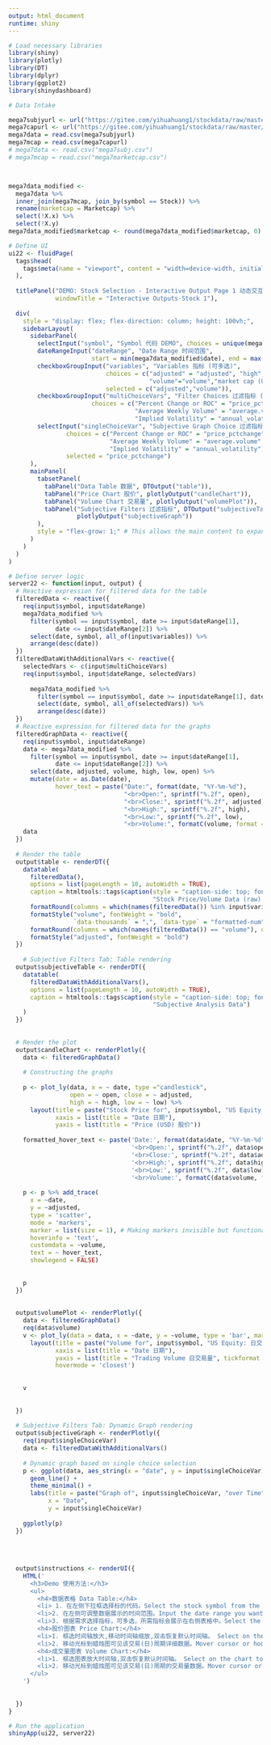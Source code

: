 ```yaml
---
output: html_document
runtime: shiny
---
```


```r
# Load necessary libraries
library(shiny)
library(plotly)
library(DT)
library(dplyr)
library(ggplot2)
library(shinydashboard)
```

```r
# Data Intake

mega7subjyurl <- url("https://gitee.com/yihuahuang1/stockdata/raw/master/mega7subj.csv")
mega7capurl <- url("https://gitee.com/yihuahuang1/stockdata/raw/master/mega7marketcap.csv")
mega7data = read.csv(mega7subjyurl)
mega7mcap = read.csv(mega7capurl)
# mega7data <- read.csv("mega7subj.csv")
# mega7mcap = read.csv("mega7marketcap.csv")



mega7data_modified <- 
  mega7data %>%
  inner_join(mega7mcap, join_by(symbol == Stock)) %>%
  rename(marketcap = Marketcap) %>%
  select(!X.x) %>% 
  select(!X.y) 
mega7data_modified$marketcap <- round(mega7data_modified$marketcap, 0)
```


```r
# Define UI
ui22 <- fluidPage(
  tags$head(
    tags$meta(name = "viewport", content = "width=device-width, initial-scale=1")
  ),           
  
  titlePanel("DEMO: Stock Selection - Interactive Output Page 1 动态交互结果展示(第1部分)",
             windowTitle = "Interactive Outputs-Stock 1"),
  
  div(
    style = "display: flex; flex-direction: column; height: 100vh;",
    sidebarLayout(
      sidebarPanel(
        selectInput("symbol", "Symbol 代码 DEMO", choices = unique(mega7data_modified$symbol)),
        dateRangeInput("dateRange", "Date Range 时间范围", 
                       start = min(mega7data_modified$date), end = max(mega7data_modified$date)),
        checkboxGroupInput("variables", "Variables 指标 (可多选)", 
                           choices = c("adjusted" = "adjusted", "high", "low","open", "close",
                                       "volume"="volume","market cap (USD)"="marketcap"),
                           selected = c("adjusted","volume")),
        checkboxGroupInput("multiChoiceVars", "Filter Choices 过滤指标 (可多选)", 
                       choices = c("Percent Change or ROC" = "price_pctchange",
                                   "Average Weekly Volume" = "average.volume",
                                   "Implied Volatility" = "annual_volatility")),
        selectInput("singleChoiceVar", "Subjective Graph Choice 过滤指标图像 (单选)", 
                choices = c("Percent Change or ROC" = "price_pctchange",
                            "Average Weekly Volume" = "average.volume",
                            "Implied Volatility" = "annual_volatility"),
                selected = "price_pctchange")
      ),
      mainPanel(
        tabsetPanel(
          tabPanel("Data Table 数据", DTOutput("table")),
          tabPanel("Price Chart 股价", plotlyOutput("candleChart")),
          tabPanel("Volume Chart 交易量", plotlyOutput("volumePlot")),
          tabPanel("Subjective Filters 过滤指标", DTOutput("subjectiveTable"),
                   plotlyOutput("subjectiveGraph"))
        ),
        style = "flex-grow: 1;" # This allows the main content to expand and fill available space
      )
    )
  )
)

```



```r

# Define server logic
server22 <- function(input, output) {
  # Reactive expression for filtered data for the table
  filteredData <- reactive({
    req(input$symbol, input$dateRange)
    mega7data_modified %>%
      filter(symbol == input$symbol, date >= input$dateRange[1], 
             date <= input$dateRange[2]) %>%
      select(date, symbol, all_of(input$variables)) %>%
      arrange(desc(date))
  })   
  filteredDataWithAdditionalVars <- reactive({
    selectedVars <- c(input$multiChoiceVars)
    req(input$symbol, input$dateRange, selectedVars)
    
      mega7data_modified %>%
        filter(symbol == input$symbol, date >= input$dateRange[1], date <= input$dateRange[2]) %>%
        select(date, symbol, all_of(selectedVars)) %>%
        arrange(desc(date))
  })
  # Reactive expression for filtered data for the graphs
  filteredGraphData <- reactive({
    req(input$symbol, input$dateRange)
    data <- mega7data_modified %>%
      filter(symbol == input$symbol, date >= input$dateRange[1], 
             date <= input$dateRange[2]) %>%
      select(date, adjusted, volume, high, low, open) %>%
      mutate(date = as.Date(date),
             hover_text = paste("Date:", format(date, "%Y-%m-%d"), 
                                "<br>Open:", sprintf("%.2f", open), 
                                "<br>Close:", sprintf("%.2f", adjusted),
                                "<br>High:", sprintf("%.2f", high), 
                                "<br>Low:", sprintf("%.2f", low),
                                "<br>Volume:", formatC(volume, format = "f", digits = 2, big.mark = ",")))
    data
  })
  
  # Render the table
  output$table <- renderDT({
    datatable(
      filteredData(), 
      options = list(pageLength = 10, autoWidth = TRUE),
      caption = htmltools::tags$caption(style = "caption-side: top; font-size: 180%;",
                                        "Stock Price/Volume Data (raw) 原始量价数据")) %>%
      formatRound(columns = which(names(filteredData()) %in% input$variables), digits = 1) %>%
      formatStyle("volume", fontWeight = "bold",
                  `data-thousands` = ",", `data-type` = "formatted-num") %>%
      formatRound(columns = which(names(filteredData()) == "volume"), digits = 0) %>%
      formatStyle("adjusted", fontWeight = "bold")
  })
  
    # Subjective Filters Tab: Table rendering
  output$subjectiveTable <- renderDT({
    datatable(
      filteredDataWithAdditionalVars(), 
      options = list(pageLength = 10, autoWidth = TRUE),
      caption = htmltools::tags$caption(style = "caption-side: top; font-size: 180%;",
                                        "Subjective Analysis Data")
    )
  })
  
  
  # Render the plot
  output$candleChart <- renderPlotly({
    data <- filteredGraphData()
    
    # Constructing the graphs 
    
    p <- plot_ly(data, x = ~ date, type ="candlestick",
                 open = ~ open, close = ~ adjusted,
                 high = ~ high, low = ~ low) %>%
      layout(title = paste("Stock Price for", input$symbol, "US Equity: 日股价"),
             xaxis = list(title = "Date 日期"),
             yaxis = list(title = "Price (USD) 股价")) 
    
    formatted_hover_text <- paste('Date:', format(data$date, "%Y-%m-%d"), 
                                  '<br>Open:', sprintf("%.2f", data$open), 
                                  '<br>Close:', sprintf("%.2f", data$adjusted),
                                  '<br>High:', sprintf("%.2f", data$high), 
                                  '<br>Low:', sprintf("%.2f", data$low),
                                  '<br>Volume:', formatC(data$volume, format = "f", digits = 0, big.mark = ","))
    
    p <- p %>% add_trace(
      x = ~date,
      y = ~adjusted,
      type = 'scatter',
      mode = 'markers',
      marker = list(size = 1), # Making markers invisible but functional for hover
      hoverinfo = 'text', 
      customdata = ~volume,
      text = ~ hover_text,
      showlegend = FALSE)
    
    
    p
  })
  
  
  output$volumePlot <- renderPlotly({
    data <- filteredGraphData()
    req(data$volume)
    v <- plot_ly(data = data, x = ~date, y = ~volume, type = 'bar', marker = list(color = 'darkorange')) %>%
      layout(title = paste("Volume for", input$symbol, "US Equity: 日交易量"),
             xaxis = list(title = "Date 日期"),
             yaxis = list(title = "Trading Volume 日交易量", tickformat = ",.0f"),
             hovermode = 'closest')
    
    
    v
    
    
  })
  
  # Subjective Filters Tab: Dynamic Graph rendering
  output$subjectiveGraph <- renderPlotly({
    req(input$singleChoiceVar)
    data <- filteredDataWithAdditionalVars()
    
    # Dynamic graph based on single choice selection
    p <- ggplot(data, aes_string(x = "date", y = input$singleChoiceVar)) +
      geom_line() +
      theme_minimal() +
      labs(title = paste("Graph of", input$singleChoiceVar, "over Time"),
           x = "Date",
           y = input$singleChoiceVar)
    
    ggplotly(p)
  })
  
  
  
  
  output$instructions <- renderUI({
    HTML('
      <h3>Demo 使用方法:</h3>
      <ul>
        <h4>数据表格 Data Table:</h4>
        <li> 1. 在左侧下拉框选择标的代码。Select the stock symbol from the drop-down menu on the left. </li>
        <li>2. 在左侧可调整数据展示的时间范围。Input the date range you want the displayed data table to contain. </li>
        <li>3. 根据需求选择指标，可多选，所需指标会展示在右侧表格中。Select the variables needed, the filtered data table will be displayed to the right.</li>
        <h4>股价图表 Price Chart:</h4>
        <li>1. 框选时间轴放大,移动时间轴缩放,双击恢复默认时间轴。 Select on the time line to zoom in, move the scale to zoom in/out, and double click to restore the default time line. </li> 
        <li>2. 移动光标到蜡烛图可见该交易(日)周期详细数据。Mover cursor or hoover on the candlestick price chart to observe the detailed price and volume data for the (day) duration.</li>
        <h4>成交量图表 Volume Chart:</h4>
        <li>1. 框选图表放大时间轴,双击恢复默认时间轴。 Select on the chart to zoom in, and double click to restore the default time line. </li> 
        <li>2. 移动光标到蜡烛图可见该交易(日)周期的交易量数据。Mover cursor or hoover on the volume chart to observe the exact trading volume data for the (day) duration.</li>
      </ul>
    ')
    
    
  })
}

```


```r
# Run the application 
shinyApp(ui22, server22)
```







